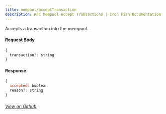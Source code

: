 ```yaml
---
title: mempool/acceptTransaction
description: RPC Mempool Accept Transactions | Iron Fish Documentation
---
```


Accepts a transaction into the mempool.

#### Request Body

```js
{
  transaction?: string
}
```

#### Response

```js
{
  accepted: boolean
  reason?: string
}
```

###### [View on Github](https://github.com/iron-fish/ironfish/blob/master/ironfish/src/rpc/routes/mempool/acceptTransaction.ts)
